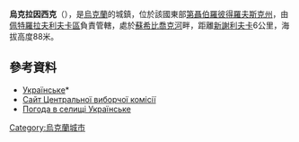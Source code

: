 {{coord|48|30|2|N|36|35|19|E|scale:30000_region:UA|display=title}}

'''烏克拉因西克'''（{{lang-uk|Українське}}），是[[烏克蘭|烏克蘭]]的城鎮，位於該國東部[[第聶伯羅彼得羅夫斯克州|第聶伯羅彼得羅夫斯克州]]，由[[佩特羅拉夫利夫卡區|佩特羅拉夫利夫卡區]]負責管轄，處於[[蘇希比喬克河|蘇希比喬克河]]畔，距離[[新謝利夫卡_(佩特羅拉夫利夫卡區)|新謝利夫卡]]6公里，海拔高度88米。

==參考資料==
*[http://gska2.rada.gov.ua/pls/z7502/A005?rdat1=06.12.2007&rf7571=6038 Українське]* {{Wayback|url=http://gska2.rada.gov.ua/pls/z7502/A005?rdat1=06.12.2007&rf7571=6038 |date=20110521215759 }}
*[http://www.cvk.gov.ua/ Сайт Центральної виборчої комісії]{{Wayback|url=http://www.cvk.gov.ua/ |date=20101203204641 }}
* [http://weather.in.ua/ua/dnepropetrovskaja/26821 Погода в селищі Українське] {{Wayback|url=http://weather.in.ua/ua/dnepropetrovskaja/26821 |date=20160607105223 }}

{{Ukraine-geo-stub}}
[[Category:烏克蘭城市|Category:烏克蘭城市]]
